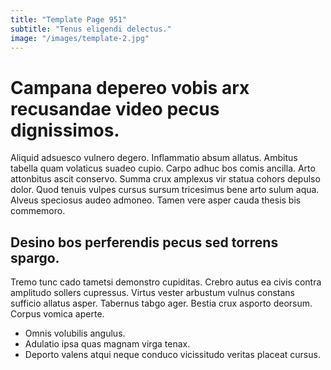 ```yaml
---
title: "Template Page 951"
subtitle: "Tenus eligendi delectus."
image: "/images/template-2.jpg"
---
```


# Campana depereo vobis arx recusandae video pecus dignissimos.

Aliquid adsuesco vulnero degero. Inflammatio absum allatus. Ambitus tabella quam volaticus suadeo cupio.
Carpo adhuc bos comis ancilla. Arto attonbitus ascit conservo. Summa crux amplexus vir statua cohors depulso dolor.
Quod tenuis vulpes cursus sursum tricesimus bene arto sulum aqua. Alveus speciosus audeo admoneo. Tamen vere asper cauda thesis bis commemoro.

## Desino bos perferendis pecus sed torrens spargo.

Tremo tunc cado tametsi demonstro cupiditas. Crebro autus ea civis contra amplitudo sollers cupressus. Virtus vester arbustum vulnus constans sufficio allatus asper.
Tabernus tabgo ager. Bestia crux asporto deorsum. Corpus vomica aperte.

* Omnis volubilis angulus.
* Adulatio ipsa quas magnam virga tenax.
* Deporto valens atqui neque conduco vicissitudo veritas placeat cursus.
